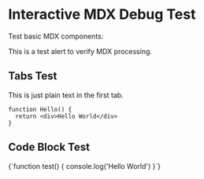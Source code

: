 # Interactive MDX Debug Test

Test basic MDX components:

<Alert type="info" title="Test Alert">
This is a test alert to verify MDX processing.
</Alert>

## Tabs Test

<Tabs defaultTab={0}>
  <Tab label="Simple Test">
    This is just plain text in the first tab.
  </Tab>
  <Tab label="Code Test">
    
    function Hello() {
      return <div>Hello World</div>
    }
  </Tab>
</Tabs>

## Code Block Test

<CodeBlock title="Test Code" language="javascript">
{`function test() {
  console.log('Hello World')
}`}
</CodeBlock>
